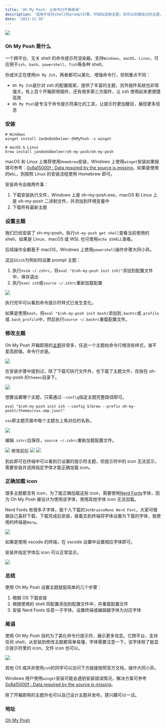```yaml
---
title: 'Oh My Posh: 让命令行不再单调'
description: '适用于任何shell的prompt引擎，可轻松定制主题，也可以创建自己的主题，提升终端颜值'
date: '2023-11-30'
---
```


![](/images/posh0.png)

### Oh My Posh 是什么

一个跨平台、无关 shell 的命令提示符渲染器。支持`Windows`、`macOS`、`Linux`，可应用于`zsh`、`bash`、`powershell`、`fish`等各种 shell。

你或许正在使用`Oh My Zsh`，两者都可以美化、增强命令行，但侧重点不同：

- `Oh My Zsh`是针对 zsh 的配置框架，提供了丰富的主题，另外插件系统也非常强大，有上百个开箱即用插件，还有很多第三方插件，让 zsh 使用起来更便捷高效
- `Oh My Posh`是专注于命令提示符美化的工具，让提示符更加醒目，展现更多信息

### 安装

```shell
# Windows
winget install JanDeDobbeleer.OhMyPosh -s winget

# macOS & Linux
brew install jandedobbeleer/oh-my-posh/oh-my-posh
```

macOS 和 Linux 上推荐使用`Homebrew`安装，Windows 上使用`winget`安装如果报错可参考：[0x8a15000f : Data required by the source is missing](https://github.com/microsoft/winget-cli/issues/1348)，如果是使用的`WSL`，则按照 Linux 的安装流程使用 Homebrew 即可。

安装命令会做两件事：

1.  下载安装执行文件，Windows 上是 oh-my-posh.exe，macOS 和 Linux 上是 oh-my-posh 二进制文件，并添加到环境变量中
2.  下载所有最新主题

### 设置主题

我们已经安装了 oh-my-posh，执行`oh-my-posh get shell`查看当前使用的 shell，如果是 Linux、macOS 或 WSL 也可使用`echo $SHELL`查看。

后续操作全都基于 macOS，Windows 上使用`powershell`操作步骤大同小异。

这边以`zsh`为例如何设置 prompt 主题：

1.  执行`nvim ~/.zshrc`，将`eval "$(oh-my-posh init zsh)"`添加到配置文件中，保存退出
2.  执行`exec zsh`或`source ~/.zshrc`重新加载配置

![](/images/posh1.png)

执行完毕可以看到命令提示符样式已发生变化。

如果是使用`bash`，将`eval "$(oh-my-posh init bash)`添加到`.bashrc`或`.profile`或`.bash_profile`中，然后执行`source ~/.bashrc`重载配置文件。

### 修改主题

Oh My Posh 开箱即用的[主题](https://ohmyposh.dev/docs/themes)非常多，任选一个主题给命令行增添些样式，谁不爱高颜值，命令行亦是。

![](/images/posh2.png)

在安装步骤中提到过，除了下载可执行文件外，也下载了主题文件，存放在 oh-my-posh 的`themes`目录下。

![](/images/posh3.png)

想要设置哪个主题，只需通过`--config`指定主题完整路径即可。

```shell
eval "$(oh-my-posh init zsh --config $(brew --prefix oh-my-posh)/themes/xxx.omp.json)"
```

`xxx`即主题页面中每个主题左上角对应的名称。

![](/images/posh4.png)

编辑`.zshrc`后保存，`source ~/.zshrc`重新加载配置文件。

![](/images/posh5.png)
修改前后
![](/images/posh6.png)
![](/images/posh7.png)

到此即可在终端中可以看到已设置的提示符主题，但提示符中的 icon 无法显示，需要安装并选择指定字体才能正确加载 icon。

### 正确加载 icon

很多主题都含有 icon，为了能正确加载这些 icon，需要使用[Nerd Fonts](https://www.nerdfonts.com/font-downloads)字体，因为 Oh My Posh 被设计为使用该字体，使用其他字体 icon 无法加载。

Nerd Fonts 有很多子字体，我个人下载的`JetBrainsMono Nerd Font`，大家可根据自己喜好下载，下载完成后安装，接着去到终端将字体设置为下载的字体，我使用的终端是`Warp`。

![](/images/posh8.png)

如果是使用 vscode 的终端，在 vscode 设置中设置相应字体即可。

安装并指定字体后 icon 可以正常显示。

![](/images/posh9.png)

### 总结

使用 Oh My Posh 设置主题就挺简单的几个步骤：

1. 根据 OS 下载安装
2. 根据使用的 shell 将配置添加到配置文件中，并重载配置文件
3. 安装 Nerd Fonts 任意一子字体，设置终端或编辑器字体为对应字体

### 尾语

使用 Oh My Posh 目的为了美化命令行提示符，展示更多信息。它跨平台，支持任何 shell，从安装到修改主题都简单易懂，字体需要注意一下，该字体除了能显示提示符里的 icon，文件 icon 也可以。

![](/images/posh10.png)

其他 OS 或并非使用`zsh`的同学可以访问下方链接按照官方文档，操作大同小异。

Windows 用户使用`winget`安装可能会遇到安装错误情况，解决方案可参考[0x8a15000f : Data required by the source is missing](https://github.com/microsoft/winget-cli/issues/1348)。

除了开箱即用的主题外也可以自己设计主题并发布，感兴趣可以一试。

### 地址

[Oh My Posh](https://ohmyposh.dev/)
